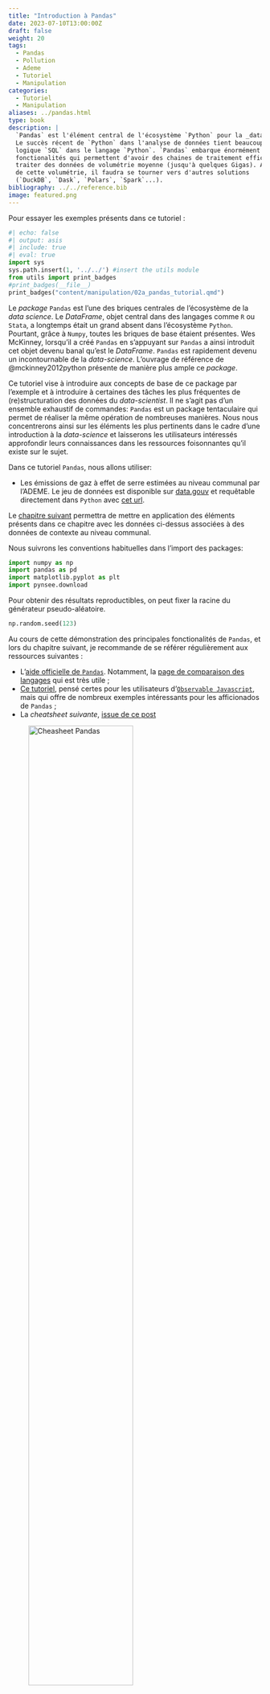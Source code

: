 ```yaml
---
title: "Introduction à Pandas"
date: 2023-07-10T13:00:00Z
draft: false
weight: 20
tags:
  - Pandas
  - Pollution
  - Ademe
  - Tutoriel
  - Manipulation
categories:
  - Tutoriel
  - Manipulation
aliases: ../pandas.html
type: book
description: |
  `Pandas` est l'élément central de l'écosystème `Python` pour la _data-science_. 
  Le succès récent de `Python` dans l'analyse de données tient beaucoup à `Pandas` qui a permis d'importer la
  logique `SQL` dans le langage `Python`. `Pandas` embarque énormément de
  fonctionalités qui permettent d'avoir des chaines de traitement efficaces pour
  traiter des données de volumétrie moyenne (jusqu'à quelques Gigas). Au-delà
  de cette volumétrie, il faudra se tourner vers d'autres solutions
  (`DuckDB`, `Dask`, `Polars`, `Spark`...).
bibliography: ../../reference.bib
image: featured.png
---
```


Pour essayer les exemples présents dans ce tutoriel : 

::: {.cell .markdown}
```python
#| echo: false
#| output: asis
#| include: true
#| eval: true
import sys
sys.path.insert(1, '../../') #insert the utils module
from utils import print_badges
#print_badges(__file__)
print_badges("content/manipulation/02a_pandas_tutorial.qmd")
```
:::

Le _package_ `Pandas` est l'une des briques centrales de l'écosystème de
la _data science_. Le _DataFrame_, 
objet central dans des langages comme `R` 
ou `Stata`, a longtemps était un grand absent dans l'écosystème `Python`. 
Pourtant, grâce à `Numpy`, toutes les briques de base étaient présentes. 
Wes McKinney, lorsqu'il a créé `Pandas` en s'appuyant sur `Pandas`
a ainsi introduit cet objet devenu banal qu'est le _DataFrame_.
`Pandas` est rapidement
devenu un incontournable de la _data-science_. L'ouvrage
de référence de @mckinney2012python présente de manière plus 
ample ce _package_.

Ce tutoriel vise à introduire aux concepts
de base de ce package par l'exemple et à introduire à certaines
des tâches les plus fréquentes de (re)structuration
des données du _data-scientist_. Il ne s'agit pas d'un ensemble
exhaustif de commandes: `Pandas` est un package tentaculaire 
qui permet de réaliser la même opération de nombreuses manières. 
Nous nous concentrerons ainsi sur les éléments les plus pertinents
dans le cadre d'une introduction à la _data-science_ et laisserons
les utilisateurs intéressés approfondir leurs connaissances
dans les ressources foisonnantes qu'il existe sur le sujet. 

Dans ce tutoriel `Pandas`, nous allons utiliser:

* Les émissions de gaz à effet de serre estimées au niveau communal par l'ADEME. Le jeu de données est 
disponible sur [data.gouv](https://www.data.gouv.fr/fr/datasets/inventaire-de-gaz-a-effet-de-serre-territorialise/#_)
et requêtable directement dans `Python` avec
[cet url](https://koumoul.com/s/data-fair/api/v1/datasets/igt-pouvoir-de-rechauffement-global/convert).

Le [chapitre suivant](02b_pandas_TP) permettra de mettre en application des éléments présents dans ce chapitre avec
les données ci-dessus associées à des données de contexte au niveau communal.

Nous suivrons les conventions habituelles dans l'import des packages:

```python
import numpy as np
import pandas as pd
import matplotlib.pyplot as plt
import pynsee.download
```

Pour obtenir des résultats reproductibles, on peut fixer la racine du générateur
pseudo-aléatoire. 

```python
np.random.seed(123)
```

Au cours de cette démonstration des principales fonctionalités de `Pandas`, et
lors du chapitre suivant,
je recommande de se référer régulièrement aux ressources suivantes : 

* L'[aide officielle de `Pandas`](https://pandas.pydata.org/docs/user_guide/index.html).
Notamment, la
[page de comparaison des langages](https://pandas.pydata.org/pandas-docs/stable/getting_started/comparison/index.html)
qui est très utile ;
* [Ce tutoriel](https://observablehq.com/@observablehq/data-wrangling-translations),
pensé certes pour les utilisateurs d'[`Observable Javascript`](https://observablehq.com),
mais qui offre de nombreux exemples intéressants pour les afficionados de `Pandas` ;
* La _cheatsheet suivante_, [issue de ce post](https://becominghuman.ai/cheat-sheets-for-ai-neural-networks-machine-learning-deep-learning-big-data-678c51b4b463)


![Cheasheet `Pandas`](https://cdn-images-1.medium.com/max/2000/1*YhTbz8b8Svi22wNVvqzneg.jpeg){width=70%}

## Logique de `Pandas`

L'objet central dans la logique `Pandas` est le `DataFrame`.
Il s'agit d'une structure particulière de données
à deux dimensions, structurées en alignant des lignes et colonnes.
Contrairement à une matrice, les colonnes
peuvent être de type différent.

Un `DataFrame` est composé des éléments suivants:

* l'indice de la ligne ;
* le nom de la colonne ;
* la valeur de la donnée ;


```python
#| include: false

import shutil
import requests

url = 'https://miro.medium.com/max/700/1*6p6nF4_5XpHgcrYRrLYVAw.png'
response = requests.get(url, stream=True)
with open('featured.png', 'wb') as out_file:
    shutil.copyfileobj(response.raw, out_file)
```

![Structuration d'un _DataFrame_ `Pandas`,
empruntée à <https://medium.com/epfl-extension-school/selecting-data-from-a-pandas-dataframe-53917dc39953>](featured.png)

Le concept de __*tidy*__ data, popularisé par Hadley Wickham via ses packages `R`,
est parfaitement pertinent pour décrire la structure d'un `DataFrame pandas`.
Les trois règles sont les suivantes:

* Chaque variable possède sa propre colonne ;
* Chaque observation possède sa propre ligne ;
* Une valeur, matérialisant une observation d'une variable,
se trouve sur une unique cellule.


![Concept de tidy data (emprunté à H. Wickham)](https://d33wubrfki0l68.cloudfront.net/6f1ddb544fc5c69a2478e444ab8112fb0eea23f8/91adc/images/tidy-1.png)


Concernant la syntaxe, une partie des commandes `Python` est inspirée par la logique `SQL`.
On retrouvera ainsi une philosophie proche de celle du SQL où on fait des opérations
de sélection de ligne ou de colonne. Voici une illustration de quelques manipulations de données
que nous mettrons en oeuvre par la suite: 

::: {layout-ncol=2}

![Sélectionner des colonnes](select_pandas.png)
![Renommer des colonnes](rename_pandas.png)

![Créer de nouvelles colonnes](mutate_pandas.png)
![Sélectionner des lignes](filter_pandas.png)

![Réordonner le _DataFrame_](arrange_pandas.png)

:::


`Pandas` propose énormément de fonctionnalités pré-implémentées. 
Il est vivement recommandé, avant de se lancer dans l'écriture d'une
fonction, de se poser la question de son implémentation native dans `Numpy`, `Pandas`, etc.
La plupart du temps, s'il existe une solution implémentée dans une librairie, il convient
de l'utiliser car elle sera plus efficace que celle que vous mettrez en oeuvre.

## Les `Series`

En fait, un _DataFrame_ est une collection d'objets appelés `pandas.Series`.
Ces `Series` sont des objets d'une dimension qui sont des extensions des
array-unidimensionnels `numpy`. En particulier, pour faciliter le traitement
de données catégorielles ou temporelles, des types de variables
supplémentaires sont disponibles dans `pandas` par rapport à
`numpy` (`categorical`, `datetime64` et `timedelta64`). Ces
types sont associés à des méthodes optimisées pour faciliter le traitement
de ces données.

Il ne faut pas négliger l'attribut `dtype` d'un objet
`pandas.Series` car cela a une influence déterminante sur les méthodes
et fonctions pouvant être utilisées (on ne fait pas les mêmes opérations
sur une donnée temporelle et une donnée catégorielle) et le volume en
mémoire d'une variable (le type de la variable détermine le volume
d'information stocké pour chaque élément ; être trop précis est parfois
néfaste).

Il existe plusieurs types possibles pour un `pandas.Series`.
Le type `object` correspond aux types Python `str` ou `mixed`.
Il existe un type particulier pour les variables dont le nombre de valeurs
est une liste finie et relativement courte, le type `category`.
Il faut bien examiner les types de son DataFrame, et convertir éventuellement
les types lors de l'étape de `data cleaning`.

### Indexation

La différence essentielle entre une `Series` et un objet `numpy` est l'indexation.
Dans `numpy`,
l'indexation est implicite ; elle permet d'accéder à une donnée (celle à
l'index situé à la position *i*).
Avec une `Series`, on peut bien-sûr utiliser un indice de position mais on peut
surtout faire appel à des indices plus explicites.
Par exemple,

```python
taille = pd.Series(
    [1.,1.5,1],
    index = ['chat', 'chien', 'koala']
)

taille.head()
```


Cette indexation permet d'accéder à des valeurs de la `Series`
via une valeur de l'indice. Par
exemple, `taille['koala']`:

```python
taille['koala']
```

L'existence d'indice rend le *subsetting* particulièrement aisé, ce que vous
pouvez expérimenter dans les TP

::: {.cell .markdown}
```python
#| echo: false
#| output: 'asis'
#| include: true
#| eval: true

import sys
sys.path.insert(1, '../../') #insert the utils module
from utils import print_badges

#print_badges(__file__)
print_badges("content/manipulation/02b_pandas_TP.qmd")
```
:::



Pour transformer un objet `pandas.Series` en array `numpy`,
on utilise la méthode `values`. Par exemple, `taille.values`:

```python
taille.values
```

Un avantage des `Series` par rapport à un *array* `numpy` est que
les opérations sur les `Series` alignent
automatiquement les données à partir des labels.
Avec des `Series` labélisées, il n'est ainsi pas nécessaire
de se poser la question de l'ordre des lignes.
L'exemple dans la partie suivante permettra de s'en assurer.


### Valeurs manquantes

Par défaut, les valeurs manquantes sont affichées `NaN` et sont de type `np.nan` (pour
les valeurs temporelles, i.e. de type `datatime64`, les valeurs manquantes sont
`NaT`).

On a un comportement cohérent d'agrégation lorsqu'on combine deux `DataFrames` (ou deux colonnes).
Par exemple,


```python
x = pd.DataFrame(
    {'prix': np.random.uniform(size = 5),
     'quantite': [i+1 for i in range(5)]
    },
    index = ['yaourt','pates','riz','tomates','gateaux']
)
x
```

```python
y = pd.DataFrame(
    {'prix': [np.nan, 0, 1, 2, 3],
     'quantite': [i+1 for i in range(5)]
    },
    index = ['tomates','yaourt','gateaux','pates','riz']
)
y
```

```python
x + y
```

donne bien une valeur manquante pour la ligne `tomates`. Au passage, on peut remarquer que l'agrégation
a tenu compte des index.

Il est possible de supprimer les valeurs manquantes grâce à `dropna()`.
Cette méthode va supprimer toutes les lignes où il y a au moins une valeur manquante.
Il est aussi possible de supprimer seulement les colonnes où il y a des valeurs manquantes
dans un DataFrame avec `dropna()` avec le paramètre `axis=1` (par défaut égal à 0).

Il est également possible de remplir les valeurs manquantes grâce à la méthode `fillna()`.

## Le DataFrame `Pandas`

Le `DataFrame` est l'objet central de la librairie `pandas`.
Il s'agit d'une collection de `pandas.Series` (colonnes) alignées par les index.
Les types des variables peuvent différer.

Un `DataFrame` non-indexé a la structure suivante :

```python
#| echo: false
df = pd.DataFrame(
    {'taille': [1.,1.5,1],
    'poids' : [3, 5, 2.5]
    },
    index = ['chat', 'chien', 'koala']
)
df.reset_index()
```

Alors que le même `DataFrame` indexé aura la structure suivante :

```python
#| echo: false
df = pd.DataFrame(
    {'taille': [1.,1.5,1],
    'poids' : [3, 5, 2.5]
    },
    index = ['chat', 'chien', 'koala']
)
df.head()
```


### Les attributs et méthodes utiles

Pour présenter les méthodes les plus pratiques pour l'analyse de données,
on peut partir de l'exemple des consommations de CO2 communales issues
des données de l'Ademe. Cette base de données est exploitée plus intensément
dans le TP.

::: {.cell .markdown}
```python
#| echo: false
#| output: 'asis'
#| include: true
#| eval: true

import sys
sys.path.insert(1, '../../') #insert the utils module
from utils import print_badges

#print_badges(__file__)
print_badges("content/manipulation/02b_pandas_TP.qmd")
```
:::

L'import de données depuis un fichier plat se fait avec la fonction [`read_csv`](https://pandas.pydata.org/docs/reference/api/pandas.read_csv.html):

```python
df = pd.read_csv("https://koumoul.com/s/data-fair/api/v1/datasets/igt-pouvoir-de-rechauffement-global/convert")
df
```

::: {.cell .markdown}
```{=html}
<div class="alert alert-info" role="alert">
<h3 class="alert-heading"><i class="fa-solid fa-comment"></i> Note</h3>
```


Dans un processus de production, où normalement on connait les types des variables du `DataFrame` qu'on va importer,
il convient de préciser les types avec lesquels on souhaite importer les données
(argument `dtype`, sous la forme d'un dictionnaire).
Cela est particulièrement important lorsqu'on désire utiliser une colonne
comme une variable textuelle mais qu'elle comporte des attributs proches d'un nombre
qui vont inciter `pandas` à l'importer sous forme de variable numérique.

Par exemple, une colonne `[00001,00002,...] ` risque d'être importée comme une variable numérique, ignorant l'information des premiers 0 (qui peuvent pourtant la distinguer de la séquence 1, 2, etc.). Pour s'assurer que `pandas` importe sous forme textuelle la variable, on peut utiliser `dtype = {"code": "str"}`
Sinon, on peut importer le csv, et modifier les types avec `astype()`.
Avec `astype`, on peut gérer les erreurs de conversion avec le paramètre `errors`.

```{=html}
</div>
```
:::

L'affichage des DataFrames est très ergonomique. On obtiendrait le même *output*
avec `display(df)`[^3]. Les premières et dernières lignes s'affichent
automatiquement. Autrement, on peut aussi faire:

* `head` qui permet, comme son
nom l'indique, de n'afficher que les premières lignes ;
* `tail` qui permet, comme son
nom l'indique, de n'afficher que les dernières lignes
* `sample` qui permet d'afficher un échantillon aléatoire de *n* lignes.
Cette méthode propose de nombreuses options.

::: {.cell .markdown}
```{=html}
<div class="alert alert-danger" role="alert">
<i class="fa-solid fa-triangle-exclamation"></i> Warning</h3>
```

Il faut faire attention au `display` et aux
commandes qui révèlent des données (`head`, `tail`, etc.)
dans un `Notebook` ou un `Markdown` qui exploite
des données confidentielles lorsqu'on utilise `Git`.

En effet, on peut se
retrouver à partager des données, involontairement, dans l'historique
`Git`. Avec un `R Markdown`, il suffit d'ajouter les sorties au fichier
`.gitignore` (par exemple avec une balise de type `*.html`). Avec un
`Notebook Jupyter`, la démarche est plus compliquée car les fichiers
`.ipynb` intègrent dans le même document, texte, sorties et mise en forme.

Techniquement, il est possible d'appliquer des filtres avec `Git`
(voir
[ici](http://timstaley.co.uk/posts/making-git-and-jupyter-notebooks-play-nice/))
mais c'est une démarche très complexe. 
Ce post de l'équipe à l'origine de [nbdev2](https://www.fast.ai/posts/2022-08-25-jupyter-git.html)
résume bien le problème du contrôle de version avec `Git` et des solutions qui
peuvent y être apportées.

Une solution est d'utiliser [`Quarto`](https://quarto.org/) qui permet de générer les
`.ipynb` en _output_ d'un document texte, ce qui facilite le contrôle sur les 
éléments présents dans le document.

```{=html}
</div>
```
:::



### Dimensions et structure du DataFrame

Les premières méthodes utiles permettent d'afficher quelques
attributs d'un `DataFrame`.

```python
df.axes
```

```python
df.columns
```

```python
df.index
```

Pour connaître les dimensions d'un DataFrame, on peut utiliser quelques méthodes
pratiques:

```python
df.ndim
```

```python
df.shape
```

```python
df.size
```

Pour déterminer le nombre de valeurs uniques d'une variable, plutôt que chercher à écrire soi-même une fonction,
on utilise la
méthode `nunique`. Par exemple,

```python
df['Commune'].nunique()
```

`pandas` propose énormément de méthodes utiles. 
Voici un premier résumé, accompagné d'un comparatif avec `R`

| Opération                     | pandas       | dplyr (`R`)    | data.table (`R`)           |
|-------------------------------|--------------|----------------|----------------------------|
| Récupérer le nom des colonnes | `df.columns` | `colnames(df)` | `colnames(df)`             |
| Récupérer les indices     | `df.index`   |                |`unique(df[,get(key(df))])` |
| Récupérer les dimensions      | `df.shape` | `dim(df)` | `dim(df)` |
| Récupérer le nombre de valeurs uniques d'une variable | `df['myvar'].nunique()` | `df %>%  summarise(distinct(myvar))` | `df[,uniqueN(myvar)]` |


### Statistiques agrégées

`pandas` propose une série de méthodes pour faire des statistiques
agrégées de manière efficace.

On peut, par exemple, appliquer des méthodes pour compter le nombre de lignes,
faire une moyenne ou une somme de l'ensemble des lignes

```python
df.count()
```

```python
df.mean(numeric_only = True)
```


```python
df.sum(numeric_only = True)
```

```python
df.nunique()
```

```python
df.quantile(q = [0.1,0.25,0.5,0.75,0.9], numeric_only = True)
```

::: {.cell .markdown}
```{=html}
<div class="alert alert-danger" role="alert">
<i class="fa-solid fa-triangle-exclamation"></i> Warning</h3>
```

La version 2.0 de `Pandas` a introduit un changement
de comportement dans les méthodes d'agrégation. 

Il est dorénavant nécessaire de préciser quand on désire
effectuer des opérations si on désire ou non le faire
exclusivement sur les colonnes numériques. C'est pour cette 
raison qu'on exlicite ici l'argument `numeric_only = True`. 
Ce comportement
était par le passé implicite. 

```{=html}
</div>
```
:::


Il faut toujours regarder les options de ces fonctions en termes de valeurs manquantes, car
ces options sont déterminantes dans le résultat obtenu.

Les exercices de TD visent à démontrer l'intérêt de ces méthodes dans quelques cas précis.

::: {.cell .markdown}
```python
#| echo: false
#| output: 'asis'
#| include: true
#| eval: true

import sys
sys.path.insert(1, '../../') #insert the utils module
from utils import print_badges

#print_badges(__file__)
print_badges("content/manipulation/02b_pandas_TP.qmd")
```
:::



Le tableau suivant récapitule le code équivalent pour avoir des
statistiques sur toutes les colonnes d'un dataframe en `R`.


| Opération                     | pandas       | dplyr (`R`)    | data.table (`R`)           |
|-------------------------------|--------------|----------------|----------------------------|
| Nombre de valeurs non manquantes | `df.count()`   | `df %>% summarise_each(funs(sum(!is.na(.))))` | `df[, lapply(.SD, function(x) sum(!is.na(x)))]`
| Moyenne de toutes les variables | `df.mean()` | `df %>% summarise_each(funs(mean((., na.rm = TRUE))))` | `df[,lapply(.SD, function(x) mean(x, na.rm = TRUE))]`| TO BE CONTINUED |

La méthode `describe` permet de sortir un tableau de statistiques
agrégées:

```python
df.describe()
```


### Méthodes relatives aux valeurs manquantes

Les méthodes relatives aux valeurs manquantes peuvent être mobilisées
en conjonction des méthodes de statistiques agrégées. C'est utiles lorsqu'on
désire obtenir une idée de la part de valeurs manquantes dans un jeu de
données

```python
df.isnull().sum()
```

On trouvera aussi la référence à `isna()` qui est la même méthode que `isnull()`.

## Graphiques rapides

Les méthodes par défaut de graphique
(approfondies dans la [partie visualisation](#visualisation))
sont pratiques pour
produire rapidement un graphique, notamment après des opérations
complexes de maniement de données.

En effet, on peut appliquer la méthode `plot()` directement à une `pandas.Series`:

```python
#| eval: false

df['Déchets'].plot()
df['Déchets'].hist()
df['Déchets'].plot(kind = 'hist', logy = True)
```


```python
plt.figure()
fig = df['Déchets'].plot()
fig
#plt.savefig('plot_base.png', bbox_inches='tight')

plt.figure()
fig = df['Déchets'].hist()
fig
#plt.savefig('plot_hist.png', bbox_inches='tight')

plt.figure()
fig = df['Déchets'].plot(kind = 'hist', logy = True)
fig
#plt.show()
#plt.savefig('plot_hist_log.png', bbox_inches='tight')
```


La sortie est un objet `matplotlib`. La *customisation* de ces
figures est ainsi
possible (et même désirable car les graphiques `matplotlib`
sont, par défaut, assez rudimentaires), nous en verrons quelques exemples.


## Accéder à des éléments d'un DataFrame

### Sélectionner des colonnes

En SQL, effectuer des opérations sur les colonnes se fait avec la commande
`SELECT`. Avec `pandas`,
pour accéder à une colonne dans son ensemble on peut
utiliser plusieurs approches:

* `dataframe.variable`, par exemple `df.Energie`.
Cette méthode requiert néanmoins d'avoir des
noms de colonnes sans espace.
* `dataframe[['variable']]` pour renvoyer la variable sous
forme de `DataFrame` ou `dataframe['variable']` pour
la renvoyer sous forme de `Series`. Par exemple, `df[['Autres transports']]`
ou `df['Autres transports']`. C'est une manière préférable de procéder.

### Accéder à des lignes

Pour accéder à une ou plusieurs valeurs d'un `DataFrame`,
il existe deux manières conseillées de procéder, selon la
forme des indices de lignes ou colonnes utilisés:

* `df.loc`: utilise les labels
* `df.iloc`: utilise les indices

::: {.cell .markdown}
```{=html}
<div class="alert alert-danger" role="alert">
<i class="fa-solid fa-triangle-exclamation"></i> Warning</h3>
```

Les bouts de code utilisant la structure `df.ix`
sont à bannir car la fonction est *deprecated* et peut
ainsi disparaître à tout moment.

```{=html}
</div>
```
:::

`iloc` va se référer à l'indexation de 0 à *N* où *N* est égal à `df.shape[0]` d'un
`pandas.DataFrame`. `loc` va se référer aux valeurs de l'index
de `df`.

Par exemple, avec le `pandas.DataFrame` `df_example`:


```python
df_example = pd.DataFrame(
    {'month': [1, 4, 7, 10], 'year': [2012, 2014, 2013, 2014], 'sale': [55, 40, 84, 31]})
df_example = df_example.set_index('month')
df_example
```

- `df_example.loc[1, :]` donnera la première ligne de `df` (ligne où l'indice `month` est égal à 1) ;
- `df_example.iloc[1, :]` donnera la deuxième ligne (puisque l'indexation en `Python` commence à 0) ;
- `df_example.iloc[:, 1]` donnera la deuxième colonne, suivant le même principe.




## Principales manipulation de données

L'objectif du [TP pandas](#pandasTP) est de se familiariser plus avec ces
commandes à travers l'exemple des données des émissions de C02.

Les opérations les plus fréquentes en `SQL` sont résumées par le tableau suivant.
Il est utile de les connaître (beaucoup de syntaxes de maniement de données
reprennent ces termes) car, d'une
manière ou d'une autre, elles couvrent la plupart
des usages de manipulation des données

| Opération | SQL | pandas | dplyr (`R`) | data.table (`R`) |
|-----|-----------|--------|-------------|------------------|
| Sélectionner des variables par leur nom | `SELECT` | `df[['Autres transports','Energie']]` | `df %>% select(Autres transports, Energie)` | `df[, c('Autres transports','Energie')]` |
| Sélectionner des observations selon une ou plusieurs conditions; | `FILTER` | `df[df['Agriculture']>2000]` | `df %>% filter(Agriculture>2000)` | `df[Agriculture>2000]` |
| Trier la table selon une ou plusieurs variables | `SORT BY` | `df.sort_values(['Commune','Agriculture'])` | `df %>% arrange(Commune, Agriculture)` | `df[order(Commune, Agriculture)]` |
| Ajouter des variables qui sont fonction d’autres variables; | `SELECT *, LOG(Agriculture) AS x FROM df` | `df['x'] = np.log(df['Agriculture'])`  |  `df %>% mutate(x = log(Agriculture))` | `df[,x := log(Agriculture)]` |
| Effectuer une opération par groupe | `GROUP BY` | `df.groupby('Commune').mean()` | `df %>% group_by(Commune) %>% summarise(m = mean)` | `df[,mean(Commune), by = Commune]` |
| Joindre deux bases de données (*inner join*) | `SELECT * FROM table1 INNER JOIN table2 ON table1.id = table2.x` | `table1.merge(table2, left_on = 'id', right_on = 'x')` | `table1 %>% inner_join(table2, by = c('id'='x'))` | `merge(table1, table2, by.x = 'id', by.y = 'x')` |

Quelques uns de ces concepts illustrés:

::: {layout-ncol=2}

![Sélectionner des colonnes](select_pandas.png)
![Renommer des colonnes](rename_pandas.png)

![Créer de nouvelles colonnes](mutate_pandas.png)
![Sélectionner des lignes](filter_pandas.png)

![Réordonner le _DataFrame_](arrange_pandas.png)

:::


### Opérations sur les colonnes: `select`, `mutate`, `drop`

Les `DataFrames` pandas sont des objets *mutables* en langage `Python`,
c'est-à-dire qu'il est possible de faire évoluer le `DataFrame` au grès
des opérations. L'opération la plus classique consiste à ajouter ou retirer
des variables à la table de données.

```python
df_new = df.copy()
```

::: {.cell .markdown}
```{=html}
<div class="alert alert-danger" role="alert">
<i class="fa-solid fa-triangle-exclamation"></i> Warning</h3>
```

Attention au comportement de `pandas` lorsqu'on crée une duplication
d'un `DataFrame`.

Par défaut, `pandas` effectue une copie par référence. Dans ce
cas, les deux objets (la copie et l'objet copié) restent reliés. Les colonnes
créées sur l'un vont être répercutées sur l'autre. Ce comportement permet de
limiter l'inflation en mémoire de `Python`. En faisant ça, le deuxième
objet prend le même espace mémoire que le premier. Le package `data.table`
en `R` adopte le même comportement, contrairement à `dplyr`.

Cela peut amener à quelques surprises si ce comportement d'optimisation
n'est pas anticipé. Si vous voulez, par sécurité, conserver intact le
premier DataFrame, faites appel à une copie profonde (*deep copy*) en
utilisant la méthode `copy`, comme ci-dessus.

Attention toutefois, cela a un coût mémoire.
Avec des données volumineuses, c'est une pratique à utiliser avec précaution.

```{=html}
</div>
```
:::



La manière la plus simple d'opérer pour ajouter des colonnes est
d'utiliser la réassignation. Par exemple, pour créer une variable
`x` qui est le `log` de la
variable `Agriculture`:

```python
df_new['x'] = np.log(df_new['Agriculture'])
```

Il est possible d'appliquer cette approche sur plusieurs colonnes. Un des
intérêts de cette approche est qu'elle permet de recycler le nom de colonnes.

```python
vars = ['Agriculture', 'Déchets', 'Energie']

df_new[[v + "_log" for v in vars]] = np.log(df_new[vars])
df_new
```

Il est également possible d'utiliser la méthode `assign`. Pour des opérations
vectorisées, comme le sont les opérateurs de `numpy`, cela n'a pas d'intérêt.

Cela permet notamment d'enchainer les opérations sur un même `DataFrame` (notamment grâce au `pipe` que
nous verrons plus loin).
Cette approche utilise généralement
des *lambda functions*. Par exemple le code précédent (celui concernant une
seule variable) prendrait la forme:

```python
df_new.assign(Energie_log = lambda x: np.log(x['Energie']))
```

Dans les méthodes suivantes, il est possible de modifier le `pandas.DataFrame`
*en place*, c'est à dire en ne le réassignant pas, avec le paramètre `inplace = True`.
Par défaut, `inplace` est égal à `False` et pour modifier le `pandas.DataFrame`,
il convient de le réassigner.

On peut facilement renommer des variables avec la méthode `rename` qui
fonctionne bien avec des dictionnaires (pour renommer des colonnes il faut
préciser le paramètre `axis = 1`):

```python
df_new = df_new.rename({"Energie": "eneg", "Agriculture": "agr"}, axis=1)
```

Enfin, pour effacer des colonnes, on utilise la méthode `drop` avec l'argument
`columns`:

```python
df_new = df_new.drop(columns = ["eneg", "agr"])
```

### Réordonner

La méthode `sort_values` permet de réordonner un `DataFrame`. Par exemple,
si on désire classer par ordre décroissant de consommation de CO2 du secteur
résidentiel, on fera

```python
df = df.sort_values("Résidentiel", ascending = False)
```

Ainsi, en une ligne de code, on identifie les villes où le secteur
résidentiel consomme le plus.


### Filtrer

L'opération de sélection de lignes s'appelle `FILTER` en SQL. Elle s'utilise
en fonction d'une condition logique (clause `WHERE`). On sélectionne les
données sur une condition logique. Il existe plusieurs méthodes en `pandas`.

La plus simple est d'utiliser les *boolean mask*, déjà vus dans le chapitre
[`numpy`](#numpy).

Par exemple, pour sélectionner les communes dans les Hauts-de-Seine, on
peut utiliser le résultat de la méthode `str.startswith` (qui renvoie
`True` ou `False`) directement dans les crochets:

```python
df[df['INSEE commune'].str.startswith("92")].head(2)
```

Pour remplacer des valeurs spécifiques, on utilise la méthode `where` ou une
réassignation couplée à la méthode précédente.

Par exemple, pour assigner des valeurs manquantes aux départements du 92,
on peut faire cela

```python
df_copy = df.copy()
df_copy = df_copy.where(~df['INSEE commune'].str.startswith("92"))
```

et vérifier les résultats:

```python
df_copy[df['INSEE commune'].str.startswith("92")].head(2)
df_copy[~df['INSEE commune'].str.startswith("92")].head(2)
```

ou alors utiliser une réassignation plus classique:

```python
df_copy = df.copy()
df_copy[df_copy['INSEE commune'].str.startswith("92")] = np.nan
```

Il est conseillé de filtrer avec `loc` en utilisant un masque.
En effet, contrairement à `df[mask]`, `df.loc[mask, :]` permet d'indiquer clairement
à Python que l'on souhaite appliquer le masque aux labels de l'index.
Ce n'est pas le cas avec `df[mask]`.
D'ailleurs, lorsqu'on utilise la syntaxe `df[mask]`, `pandas` renvoie généralement un *warning*

### Opérations par groupe

En `SQL`, il est très simple de découper des données pour
effectuer des opérations sur des blocs cohérents et recollecter des résultats
dans la dimension appropriée.
La logique sous-jacente est celle du *split-apply-combine* qui est repris
par les langages de manipulation de données, auxquels `pandas`
[ne fait pas exception](https://pandas.pydata.org/pandas-docs/stable/user_guide/groupby.html).

L'image suivante, issue de
[ce site](https://unlhcc.github.io/r-novice-gapminder/16-plyr/)
représente bien la manière dont fonctionne l'approche
`split`-`apply`-`combine`

![Split-apply-combine](https://unlhcc.github.io/r-novice-gapminder/fig/12-plyr-fig1.png){fig-width=70%}


Ce [tutoriel](https://realpython.com/pandas-groupby/) sur le sujet
est particulièrement utile.

Pour donner quelques exemples, on peut créer une variable départementale qui
servira de critère de groupe.

```python
df['dep'] = df['INSEE commune'].str[:2]
```

En `pandas`, on utilise `groupby` pour découper les données selon un ou
plusieurs axes. Techniquement, cette opération consiste à créer une association
entre des labels (valeurs des variables de groupe) et des
observations.

Par exemple, pour compter le nombre de communes par département en SQL, on
utiliserait la requête suivante :

```sql
SELECT dep, count(INSEE commune)
FROM df
GROUP BY dep;
```

Ce qui, en `pandas`, donne:

```python
df.groupby('dep')["INSEE commune"].count()
```

La syntaxe est quasiment transparente. On peut bien-sûr effectuer des opérations
par groupe sur plusieurs colonnes. Par exemple,

```python
df.groupby('dep').mean(numeric_only = True)
```

A noter que la variable de groupe, ici `dep`, devient, par défaut, l'index
du DataFrame de sortie. Si on avait utilisé plusieurs variables de groupe,
on obtiendrait un objet multi-indexé. Sur la gestion des `multi-index`, on
pourra se référer à l'ouvrage `Modern Pandas` dont la référence est
donnée en fin de cours.

Tant qu'on n'appelle pas une action sur un `DataFrame` par groupe, du type
`head` ou `display`, `pandas` n'effectue aucune opération. On parle de
*lazy evaluation*. Par exemple, le résultat de `df.groupby('dep')` est
une transformation qui n'est pas encore évaluée:

```python
df.groupby('dep')
```

Il est possible d'appliquer plus d'une opération à la fois grâce à la méthode
`agg`. Par exemple, pour obtenir à la fois le minimum, la médiane et le maximum
de chaque département, on peut faire:

```python
numeric_columns = df.select_dtypes(['number']).columns
df.loc[:, numeric_columns.tolist() + ["dep"] ].groupby('dep').agg(['min',"median","max"], numeric_only = True)
```

La première ligne est présente pour nous faciliter la récupération des noms de colonnes des variables
numériques

### Appliquer des fonctions

`pandas` est, comme on a pu le voir, un package très flexible, qui
propose une grande variété de méthodes optimisées. Cependant, il est fréquent
d'avoir besoin de méthodes non implémentées.

Dans ce cas, on recourt souvent aux `lambda` functions. Par exemple, si
on désire connaître les communes dont le nom fait plus de 40 caractères,
on peut appliquer la fonction `len` de manière itérative:

```python
# Noms de communes superieurs à 40 caracteres
df[df['Commune'].apply(lambda s: len(s)>40)]
```


Cependant, toutes les `lambda` functions ne se justifient pas.
Par exemple, prenons
le résultat d'agrégation précédent. Imaginons qu'on désire avoir les résultats
en milliers de tonnes. Dans ce cas, le premier réflexe est d'utiliser
la `lambda` function suivante :

```python
numeric_columns = df.select_dtypes(['number']).columns
(df
    .loc[:, numeric_columns.tolist() + ["dep"] ]
    .groupby('dep')
    .agg(['min',"median","max"])
    .apply(lambda s: s/1000)
)
```

En effet, cela effectue le résultat désiré. Cependant, il y a mieux: utiliser
la méthode `div`:

```python
#| eval: false
import timeit
df_numeric = df.loc[:, numeric_columns.tolist() + ["dep"] ]
%timeit df_numeric.groupby('dep').agg(['min',"median","max"]).div(1000)
%timeit df_numeric.groupby('dep').agg(['min',"median","max"]).apply(lambda s: s/1000)
```

La méthode `div` est en moyenne plus rapide et a un temps d'exécution
moins variable. Dans ce cas, on pourrait même utiliser le principe
du *broadcasting* de numpy (cf. [chapitre numpy](numpy)) qui offre
des performances équivalentes:


```python
#| eval: false
%timeit df_numeric.groupby('dep').agg(['min',"median","max"])/1000
```

`apply` est plus rapide qu'une boucle (en interne, `apply` utilise `Cython`
pour itérer) mais reste moins rapide qu'une solution vectorisée quand
elle existe. Ce [site](https://realpython.com/fast-flexible-pandas/#pandas-apply)
propose des solutions, par exemple les méthodes `isin` ou `digitize`, pour
éviter de manuellement créer des boucles lentes.

En particulier, il faut noter que `apply` avec le paramètre `axis=1` est en générale lente.

### Joindre des données


Il est commun de devoir combiner des données issues de sources différentes.
Nous allons ici nous focaliser sur le cas le plus favorable qui est la situation
où une information permet d'apparier de manière exacte deux bases de données (autrement nous
serions dans une situation, beaucoup plus complexe, d'appariement flou[^6]).

[^6]: Sur l'appariement flou, se reporter aux chapitres présentant `ElasticSearch`. 

La situation typique est l'appariement entre deux sources de données selon un identifiant
individuel. Ici, il s'agit d'un identifiant de code commune.

Il est recommandé de lire [ce guide assez complet sur la question des jointures avec `R`](https://www.book.utilitr.org/03_fiches_thematiques/fiche_joindre_donnees)
qui donne des recommandations également utiles pour un utilisateur de `Python`.

![](https://external-preview.redd.it/yOLzCR0qSzul2WpjQorxINB0xpU3_N9twmFVsgbGJwQ.jpg?auto=webp&s=4feedc91302ba635b3028a21b98d047def5cdc2b)

On utilise de manière indifférente les termes *merge* ou *join*.
Le deuxième terme provient de la syntaxe SQL.
En `Pandas`, dans la plupart des cas, on peut utiliser indifféremment `df.join` et `df.merge`

![](pandas_join.png)

Il est aussi possible de réaliser un merge en utilisant la fonction `pandas.concat()` avec `axis=1`.
Se référer à la documentation de `concat` pour voir les options possibles.

### Restructurer des données (_reshape_)

On présente généralement deux types de données:

* format __wide__ : les données comportent des observations répétées, pour un même individu (ou groupe), dans des colonnes différentes
* format __long__ : les données comportent des observations répétées, pour un même individu, dans des lignes différentes avec une colonne permettant de distinguer les niveaux d'observations

Un exemple de la distinction entre les deux peut être emprunté à l'ouvrage de référence d'Hadley Wickham, *R for Data Science*:

![](https://d33wubrfki0l68.cloudfront.net/3aea19108d39606bbe49981acda07696c0c7fcd8/2de65/images/tidy-9.png)


L'aide mémoire suivante aidera à se rappeler les fonctions à appliquer si besoin:

![](reshape.png)

Le fait de passer d'un format *wide* au format *long* (ou vice-versa) peut être extrêmement pratique car
certaines fonctions sont plus adéquates sur une forme de données ou sur l'autre.
En règle générale, avec `Python` comme avec `R`, les formats *long* sont souvent préférables.

Le chapitre suivant, qui fait office de TP, proposera des applications de ces principes

::: {.cell .markdown}
```python
#| echo: false
#| output: 'asis'
#| include: true
#| eval: true

import sys
sys.path.insert(1, '../../') #insert the utils module
from utils import print_badges

#print_badges(__file__)
print_badges("content/manipulation/02b_pandas_TP.qmd")
```
:::

### Les pipe

En général, dans un projet, le nettoyage de données va consister en un ensemble de
méthodes appliquées à un `pandas.DataFrame`.
On a vu que `assign` permettait de créer une variable dans un `DataFrame`.
Il est également possible d'appliquer une fonction, appelée par exemple `my_udf` au
DataFrame grâce à `pipe`:

```python
df = (pd.read_csv(path2data)
            .pipe(my_udf))
```

L'utilisation des `pipe` rend le code très lisible et peut être très
pratique lorsqu'on enchaine des opérations sur le même
_dataset_. 


## Quelques enjeux de performance

La librairie `Dask` intègre la structure de `numpy`, `pandas` et `sklearn`.
Elle a vocation à traiter de données en grande dimension, ainsi elle ne sera pas
optimale pour des données qui tiennent très bien en RAM.
Il s'agit d'une librairie construite sur la parallélisation.
[Un chapitre dans ce cours](/dask.html) lui est consacré
Pour aller plus loin, se référer à la [documentation de `Dask`](https://docs.dask.org/en/latest/).


## Références

* Le site
[pandas.pydata](https://pandas.pydata.org/pandas-docs/stable/user_guide/basics.html)
fait office de référence

* Le livre `Modern Pandas` de Tom Augspurger: https://tomaugspurger.github.io/modern-1-intro.html

::: {#refs}
:::

